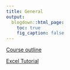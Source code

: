 ```yaml
---
title: General
output:
  blogdown::html_page:
    toc: true
    fig_caption: false
---
```


[Course outline](../../files/MBAS-Financial-Fundamentals-Summer-2020.docx)

[Excel Tutorial](../../files/Excel Tutorial.xlsx)